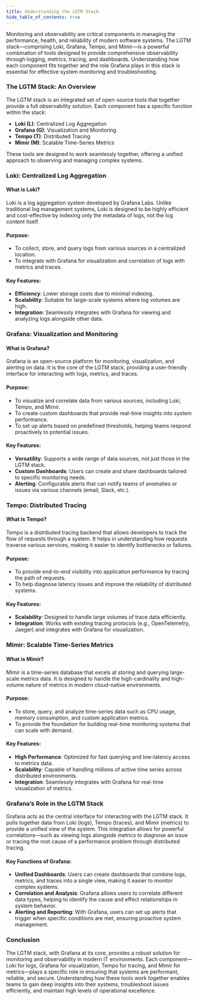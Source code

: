 ```yaml
---
title: Understanding the LGTM Stack
hide_table_of_contents: true
---
```


Monitoring and observability are critical components in managing the performance, health, and reliability of modern software systems. The LGTM stack—comprising Loki, Grafana, Tempo, and Mimir—is a powerful combination of tools designed to provide comprehensive observability through logging, metrics, tracing, and dashboards. Understanding how each component fits together and the role Grafana plays in this stack is essential for effective system monitoring and troubleshooting.

### The LGTM Stack: An Overview

The LGTM stack is an integrated set of open-source tools that together provide a full observability solution. Each component has a specific function within the stack:

- **Loki (L)**: Centralized Log Aggregation
- **Grafana (G)**: Visualization and Monitoring
- **Tempo (T)**: Distributed Tracing
- **Mimir (M)**: Scalable Time-Series Metrics

These tools are designed to work seamlessly together, offering a unified approach to observing and managing complex systems.

### Loki: Centralized Log Aggregation

#### What is Loki?

Loki is a log aggregation system developed by Grafana Labs. Unlike traditional log management systems, Loki is designed to be highly efficient and cost-effective by indexing only the metadata of logs, not the log content itself.

#### Purpose:

- To collect, store, and query logs from various sources in a centralized location.
- To integrate with Grafana for visualization and correlation of logs with metrics and traces.

#### Key Features:

- **Efficiency**: Lower storage costs due to minimal indexing.
- **Scalability**: Suitable for large-scale systems where log volumes are high.
- **Integration**: Seamlessly integrates with Grafana for viewing and analyzing logs alongside other data.

### Grafana: Visualization and Monitoring

#### What is Grafana?

Grafana is an open-source platform for monitoring, visualization, and alerting on data. It is the core of the LGTM stack, providing a user-friendly interface for interacting with logs, metrics, and traces.

#### Purpose:

- To visualize and correlate data from various sources, including Loki, Tempo, and Mimir.
- To create custom dashboards that provide real-time insights into system performance.
- To set up alerts based on predefined thresholds, helping teams respond proactively to potential issues.

#### Key Features:

- **Versatility**: Supports a wide range of data sources, not just those in the LGTM stack.
- **Custom Dashboards**: Users can create and share dashboards tailored to specific monitoring needs.
- **Alerting**: Configurable alerts that can notify teams of anomalies or issues via various channels (email, Slack, etc.).

### Tempo: Distributed Tracing

#### What is Tempo?

Tempo is a distributed tracing backend that allows developers to track the flow of requests through a system. It helps in understanding how requests traverse various services, making it easier to identify bottlenecks or failures.

#### Purpose:

- To provide end-to-end visibility into application performance by tracing the path of requests.
- To help diagnose latency issues and improve the reliability of distributed systems.

#### Key Features:

- **Scalability**: Designed to handle large volumes of trace data efficiently.
- **Integration**: Works with existing tracing protocols (e.g., OpenTelemetry, Jaeger) and integrates with Grafana for visualization.

### Mimir: Scalable Time-Series Metrics

#### What is Mimir?

Mimir is a time-series database that excels at storing and querying large-scale metrics data. It is designed to handle the high-cardinality and high-volume nature of metrics in modern cloud-native environments.

#### Purpose:

- To store, query, and analyze time-series data such as CPU usage, memory consumption, and custom application metrics.
- To provide the foundation for building real-time monitoring systems that can scale with demand.

#### Key Features:

- **High Performance**: Optimized for fast querying and low-latency access to metrics data.
- **Scalability**: Capable of handling millions of active time series across distributed environments.
- **Integration**: Seamlessly integrates with Grafana for real-time visualization of metrics.

### Grafana’s Role in the LGTM Stack

Grafana acts as the central interface for interacting with the LGTM stack. It pulls together data from Loki (logs), Tempo (traces), and Mimir (metrics) to provide a unified view of the system. This integration allows for powerful correlations—such as viewing logs alongside metrics to diagnose an issue or tracing the root cause of a performance problem through distributed tracing.

#### Key Functions of Grafana:

- **Unified Dashboards**: Users can create dashboards that combine logs, metrics, and traces into a single view, making it easier to monitor complex systems.
- **Correlation and Analysis**: Grafana allows users to correlate different data types, helping to identify the cause and effect relationships in system behavior.
- **Alerting and Reporting**: With Grafana, users can set up alerts that trigger when specific conditions are met, ensuring proactive system management.

### Conclusion

The LGTM stack, with Grafana at its core, provides a robust solution for monitoring and observability in modern IT environments. Each component—Loki for logs, Grafana for visualization, Tempo for tracing, and Mimir for metrics—plays a specific role in ensuring that systems are performant, reliable, and secure. Understanding how these tools work together enables teams to gain deep insights into their systems, troubleshoot issues efficiently, and maintain high levels of operational excellence.
